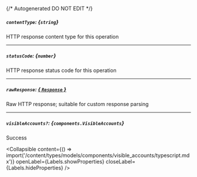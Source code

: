 {/* Autogenerated DO NOT EDIT  */}

##### `contentType`: *{`string`}*
HTTP response content type for this operation

---
##### `statusCode`: *{`number`}*
HTTP response status code for this operation

---
##### `rawResponse`: [*{ `Response` }*](https://developer.mozilla.org/en-US/docs/Web/API/Response)
Raw HTTP response; suitable for custom response parsing

---
##### `visibleAccounts?`: *{`components.VisibleAccounts`}*
Success

<Collapsible content={() => import('/content/types/models/components/visible_accounts/typescript.mdx')} openLabel={Labels.showProperties} closeLabel={Labels.hideProperties} />



